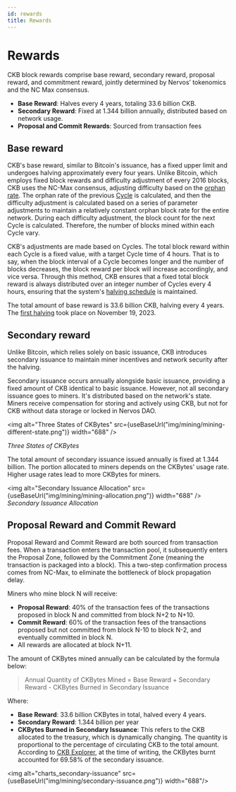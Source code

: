 ```yaml
---
id: rewards
title: Rewards
---
```



# Rewards

CKB block rewards comprise base reward, secondary reward, proposal reward, and commitment reward, jointly determined by Nervos’ tokenomics and the NC Max consensus. 

- **Base Reward**: Halves every 4 years, totaling 33.6 billion CKB.
- **Secondary Reward**: Fixed at 1.344 billion annually, distributed based on network usage.
- **Proposal and Commit Rewards**: Sourced from transaction fees

## Base reward

CKB's base reward, similar to Bitcoin's issuance, has a fixed upper limit and undergoes halving approximately every four years. Unlike Bitcoin, which employs fixed block rewards and difficulty adjustment of every 2016 blocks, CKB uses the NC-Max consensus, adjusting difficulty based on the [orphan rate](/docs/tech-explanation/glossary#orphan-rate). The orphan rate of the previous [Cycle](/docs/tech-explanation/glossary#cycles) is calculated, and then the difficulty adjustment is calculated based on a series of parameter adjustments to maintain a relatively constant orphan block rate for the entire network. During each difficulty adjustment, the block count for the next Cycle is calculated. Therefore, the number of blocks mined within each Cycle vary. 

CKB's adjustments are made based on Cycles. The total block reward within each Cycle is a fixed value, with a target Cycle time of 4 hours. That is to say, when the block interval of a Cycle becomes longer and the number of blocks decreases, the block reward per block will increase accordingly, and vice versa. Through this method, CKB ensures that a fixed total block reward is always distributed over an integer number of Cycles every 4 hours, ensuring that the system's [halving schedule](https://explorer.nervos.org/halving) is maintained. 

The total amount of base reward is 33.6 billion CKB, halving every 4 years. The [first halving](https://www.youtube.com/watch?v=kZ6v0pqv1w4) took place on November 19, 2023.

## Secondary reward

Unlike Bitcoin, which relies solely on basic issuance, CKB introduces secondary issuance to maintain miner incentives and network security after the halving. 

Secondary issuance occurs annually alongside basic issuance, providing a fixed amount of CKB identical to basic issuance. However, not all secondary issuance goes to miners. It's distributed based on the network's state. Miners receive compensation for storing and actively using CKB, but not for CKB without data storage or locked in Nervos DAO.

<img alt="Three States of CKBytes" src={useBaseUrl("img/mining/mining-different-state.png")} width="688" />

*Three States of CKBytes*

The total amount of secondary issuance issued annually is fixed at 1.344 billion. The portion allocated to miners depends on the CKBytes' usage rate. Higher usage rates lead to more CKBytes for miners.

<img alt="Secondary Issuance Allocation" src={useBaseUrl("img/mining/mining-allocation.png")} width="688" />
*Secondary Issuance Allocation*

## Proposal Reward and Commit Reward

Proposal Reward and Commit Reward are both sourced from transaction fees. When a transaction enters the transaction pool, it subsequently enters the Proposal Zone, followed by the Commitment Zone (meaning the transaction is packaged into a block). This a two-step confirmation process comes from NC-Max, to eliminate the bottleneck of block propagation delay.

Miners who mine block N will receive:

- **Proposal Reward**: 40% of the transaction fees of the transactions proposed in block N and committed from block N+2 to N+10.
- **Commit Reward**: 60% of the transaction fees of the transactions proposed but not committed from block N-10 to block N-2, and eventually committed in block N.
- All rewards are allocated at block N+11.

The amount of CKBytes mined annually can be calculated by the formula below:

> Annual Quantity of CKBytes Mined  = Base Reward + Secondary Reward - CKBytes Burned in Secondary Issuance
> 

Where:

- **Base Reward**: 33.6 billion CKBytes in total, halved every 4 years.
- **Secondary Reward**: 1.344 billion per year
- **CKBytes Burned in Secondary Issuance**: This refers to the CKB allocated to the treasury, which is dynamically changing. The quantity is proportional to the percentage of circulating CKB to the total amount. According to [CKB Explorer](https://explorer.nervos.org/charts/secondary-issuance), at the time of writing, the CKBytes burnt accounted for 69.58% of the secondary issuance.

<img alt="charts_secondary-issuance" src={useBaseUrl("img/mining/secondary-issuance.png")} width="688"/>
